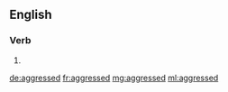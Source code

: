 ==English==

===Verb===
{{head|en|verb form}}

# {{en-past of|aggress}}

[[de:aggressed]]
[[fr:aggressed]]
[[mg:aggressed]]
[[ml:aggressed]]